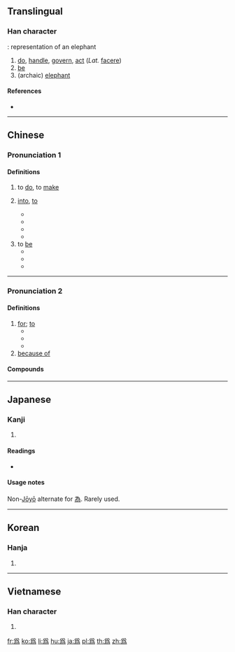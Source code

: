 {{also|為}}
==Translingual==
{{stroke order|type=animate}}

===Han character===
{{Han char|rn=87|rad=爪|as=08|sn=12|four=|canj=BHNF}}: representation of an elephant

# [[do]], [[handle]], [[govern]], [[act]] (''Lat.'' [[facere]])
# [[be]]
# (archaic) [[elephant]]

====References====
* {{Han ref|kx=0689.130|dkj=19686|dj=1102.160|hdz=32033.210|uh=7232|ud=29234}}

----

==Chinese==
===Pronunciation 1===
{{zh-pron
|m=wéi
|ma=y
|c=wai4
|h=pfs=vì
|md=ùi
|mn=uî
|w=3hhue
|mc=y
|oc=1,1
|cat=v
}}

====Definitions====
{{zh-hanzi}}

# to [[do]], to [[make]]
# {{qualifier|to turn, to transform}} [[into]], [[to]]
#* {{zh-l|分為|to divide into, to split into}}
#* {{zh-usex|那 兩 個 組織 已 合並 '''爲''' 一 個 組織。|Those two organizations have been amalgamated '''into''' single one.}}
#* {{zh-usex|它 將重新 結晶 '''爲''' 原來 的 結構。|It will recrystallize '''into''' the original structure.}}
#* {{zh-usex|他 被 晉升 '''爲''' 上校。|He was promoted '''to''' colonel.}}
# to [[be]] {{qualifier|equivalent to|equal to}}
#* {{zh-usex|失業率 '''爲''' @20%。|Unemployment '''is running''' at 20 per cent}}
#* {{zh-usex|它 的 寬度 '''爲''' 7 米。|it '''is''' 7 metres in width}}
#* {{zh-usex|一 公斤 '''爲''' 兩 磅。|A kilo '''is''' two pounds.}}

----
===Pronunciation 2===
{{zh-pron
|m=wèi
|ma=y
|c=wai6
|h=pfs=vi
|md=ôi
|mn=uī
|w=3hhue
|oc=2,2
|cat=prep
}}

====Definitions====
{{zh-hanzi}}

# [[for]]; [[to]]
#* {{zh-usex|我 能 '''爲''' 你 做 甚麼東西 嗎？|What can I do '''for''' you?}}
#* {{zh-usex|我 眞的 '''爲''' 你 高興！|I am really happy '''for''' you!}}
#* {{zh-usex|他 '''爲'''了 自己 的 錯誤 道歉。|He gave an apology '''for''' his mistake.}}
# [[because of]]
#: {{zh-usex|你 爲 了這 生氣 嗎？|So that's what you're upset about?}}

====Compounds====
{{der3
|{{zh-l|爲此}}
|{{zh-l|爲的是}}
|{{zh-l|爲…而…}}
|{{zh-l|爲國捐軀}}
|{{zh-l|爲何}}
|{{zh-l|爲虎傅翼}}
|{{zh-l|爲虎作倀}}
|{{zh-l|爲了}}
|{{zh-l|爲民請命}}
|{{zh-l|爲人作嫁}}
|{{zh-l|爲甚麼}}
|{{zh-l|爲著}}
|{{zh-l|爲嘴傷身}}
|{{zh-l|因爲}}
}}

----

==Japanese==

===Kanji===
{{ja-kanji|grade=|rs=爪08|style=ky|shin=為}}

# {{defn|lang=ja|sort=爪08}}

====Readings====
* {{ja-readings|on=[[い]] (i)|kun=[[ため]] (tame), [[する]] (suru), [[なす]] (nasu), [[なる]] (naru)}}

====Usage notes====
Non-[[w:Jōyō kanji|Jōyō]] alternate for [[為]]. Rarely used.

----

==Korean==

===Hanja===
{{ko-hanja|hangeul=위|eumhun=|rv=wi|mr=wi|y=wi}}

# {{defn|lang=ko|sort=爪08}}

----

==Vietnamese==

===Han character===
{{vi-hantu|[[vay]], [[vì]], [[vĩ]], [[voi]] [[vơ]], [[vờ]], [[vi]], [[ví]], [[vị]]|rs=爪08}}

# {{defn|lang=vi|sort=爪08}}

[[fr:爲]]
[[ko:爲]]
[[li:爲]]
[[hu:爲]]
[[ja:爲]]
[[pl:爲]]
[[th:爲]]
[[zh:爲]]